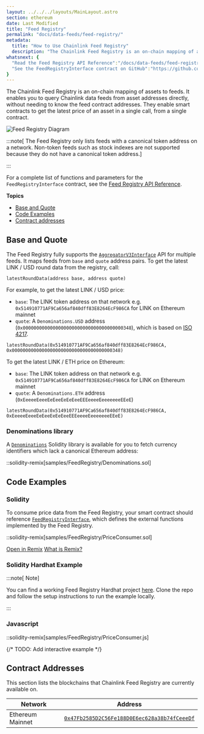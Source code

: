 ---
layout: ../../../layouts/MainLayout.astro
section: ethereum
date: Last Modified
title: "Feed Registry"
permalink: "docs/data-feeds/feed-registry/"
metadata:
  title: "How to Use Chainlink Feed Registry"
  description: "The Chainlink Feed Registry is an on-chain mapping of assets to feeds. It allows users and DeFi protocols to query Chainlink data feeds from a given pair of asset and denomination addresses."
whatsnext: {
  "Read the Feed Registry API Reference":"/docs/data-feeds/feed-registry/feed-registry-functions/",
  "See the FeedRegistryInterface contract on GitHub":"https://github.com/smartcontractkit/chainlink/blob/develop/contracts/src/v0.8/interfaces/FeedRegistryInterface.sol"
}
---

The Chainlink Feed Registry is an on-chain mapping of assets to feeds. It enables you to query Chainlink data feeds from asset addresses directly, without needing to know the feed contract addresses. They enable smart contracts to get the latest price of an asset in a single call, from a single contract.

![Feed Registry Diagram](/files/feed-registry.png)

:::note[ The Feed Registry only lists feeds with a canonical token address on a network. Non-token feeds such as stock indexes are not supported because they do not have a canonical token address.]

:::

For a complete list of functions and parameters for the `FeedRegistryInterface` contract, see the [Feed Registry API Reference](/docs/data-feeds/feed-registry/feed-registry-functions/).

**Topics**

- [Base and Quote](#base-and-quote)
- [Code Examples](#code-examples)
- [Contract addresses](#contract-addresses)

## Base and Quote

The Feed Registry fully supports the [`AggregatorV3Interface`](https://github.com/smartcontractkit/chainlink/blob/develop/contracts/src/v0.8/interfaces/AggregatorV3Interface.sol) API for multiple feeds. It maps feeds from `base` and `quote` address pairs. To get the latest LINK / USD round data from the registry, call:

```solidity
latestRoundData(address base, address quote)
```

For example, to get the latest LINK / USD price:

- `base`: The LINK token address on that network e.g. `0x514910771AF9Ca656af840dff83E8264EcF986CA` for LINK on Ethereum mainnet
- `quote`: A `Denominations.USD` address (`0x0000000000000000000000000000000000000348`), which is based on [ISO 4217](https://en.wikipedia.org/wiki/ISO_4217).

```solidity Mainnet
latestRoundData(0x514910771AF9Ca656af840dff83E8264EcF986CA, 0x0000000000000000000000000000000000000348)
```

To get the latest LINK / ETH price on Ethereum:

- `base`: The LINK token address on that network e.g. `0x514910771AF9Ca656af840dff83E8264EcF986CA` for LINK on Ethereum mainnet
- `quote`: A `Denominations.ETH` address (`0xEeeeeEeeeEeEeeEeEeEeeEEEeeeeEeeeeeeeEEeE`)

```solidity Mainnet
latestRoundData(0x514910771AF9Ca656af840dff83E8264EcF986CA, 0xEeeeeEeeeEeEeeEeEeEeeEEEeeeeEeeeeeeeEEeE)
```

### Denominations library

A [`Denominations`](https://github.com/smartcontractkit/chainlink/blob/develop/contracts/src/v0.8/Denominations.sol) Solidity library is available for you to fetch currency identifiers which lack a canonical Ethereum address:


::solidity-remix[samples/FeedRegistry/Denominations.sol]


## Code Examples

### Solidity

To consume price data from the Feed Registry, your smart contract should reference [`FeedRegistryInterface`](https://github.com/smartcontractkit/chainlink/blob/develop/contracts/src/v0.8/interfaces/FeedRegistryInterface.sol), which defines the external functions implemented by the Feed Registry.


::solidity-remix[samples/FeedRegistry/PriceConsumer.sol]


<div class="remix-callout">
    <a href="https://remix.ethereum.org/#url=https://docs.chain.link/samples/FeedRegistry/PriceConsumer.sol" target="_blank" >Open in Remix</a>
    <a href="/docs/conceptual-overview/#what-is-remix" >What is Remix?</a>
</div>


### Solidity Hardhat Example

:::note[ Note]

 You can find a working Feed Registry Hardhat project [here](https://github.com/smartcontractkit/feed-registry-example). Clone the repo and follow the setup instructions to run the example locally.

:::


### Javascript


::solidity-remix[samples/FeedRegistry/PriceConsumer.js]

{/* TODO: Add interactive example <script src="/get-latest-price-feed-registry.js"></script> */}

## Contract Addresses

This section lists the blockchains that Chainlink Feed Registry are currently available on.

|Network|Address|
|---|---|
|Ethereum Mainnet|[`0x47Fb2585D2C56Fe188D0E6ec628a38b74fCeeeDf`](https://etherscan.io/address/0x47Fb2585D2C56Fe188D0E6ec628a38b74fCeeeDf)|
